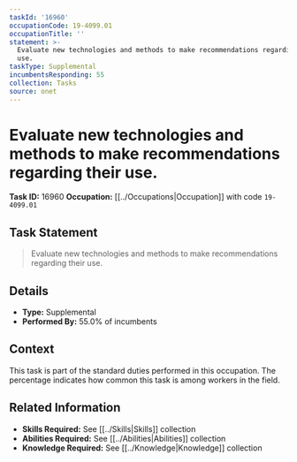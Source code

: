 ```yaml
---
taskId: '16960'
occupationCode: 19-4099.01
occupationTitle: ''
statement: >-
  Evaluate new technologies and methods to make recommendations regarding their
  use.
taskType: Supplemental
incumbentsResponding: 55
collection: Tasks
source: onet
---
```

# Evaluate new technologies and methods to make recommendations regarding their use.

**Task ID:** 16960
**Occupation:** [[../Occupations|Occupation]] with code `19-4099.01`

## Task Statement

> Evaluate new technologies and methods to make recommendations regarding their use.

## Details

- **Type:** Supplemental
- **Performed By:** 55.0% of incumbents

## Context

This task is part of the standard duties performed in this occupation. The percentage indicates how common this task is among workers in the field.

## Related Information

- **Skills Required:** See [[../Skills|Skills]] collection
- **Abilities Required:** See [[../Abilities|Abilities]] collection
- **Knowledge Required:** See [[../Knowledge|Knowledge]] collection
